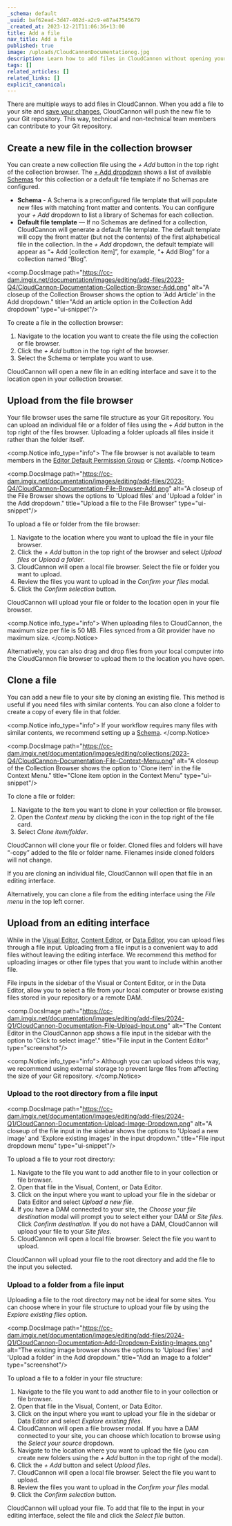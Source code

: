 ```yaml
---
_schema: default
_uuid: baf62ead-3d47-402d-a2c9-e87a47545679
_created_at: 2023-12-21T11:06:36+13:00
title: Add a file
nav_title: Add a file
published: true
image: /uploads/CloudCannonDocumentationog.jpg
description: Learn how to add files in CloudCannon without opening your Git repository.
tags: []
related_articles: []
related_links: []
explicit_canonical:
---
```

There are multiple ways to add files in CloudCannon. When you add a file to your site and [save your changes](/documentation/articles/save-your-changes/), CloudCannon will push the new file to your Git repository. This way, technical and non-technical team members can contribute to your Git repository.

## Create a new file in the collection browser

You can create a new collection file using the *\+ Add* button in the top right of the collection browser. The [\+ Add dropdown](/documentation/articles/configure-the-add-button-in-collections/) shows a list of available [Schemas](/documentation/articles/what-is-a-schema/) for this collection or a default file template if no Schemas are configured.

* **Schema** - A Schema is a preconfigured file template that will populate new files with matching front matter and contents. You can configure your *\+ Add* dropdown to list a library of Schemas for each collection.
* **Default file template** — If no Schemas are defined for a collection, CloudCannon will generate a default file template. The default template will copy the front matter (but not the contents) of the first alphabetical file in the collection. In the *\+ Add* dropdown, the default template will appear as “+ Add \[collection item\]”, for example, “+ Add Blog” for a collection named “Blog”.

<comp.DocsImage path="https://cc-dam.imgix.net/documentation/images/editing/add-files/2023-Q4/CloudCannon-Documentation-Collection-Browser-Add.png" alt="A closeup of the Collection Browser shows the option to 'Add Article' in the Add dropdown." title="Add an article option in the Collection Add dropdown" type="ui-snippet"/>

To create a file in the collection browser:

1. Navigate to the location you want to create the file using the collection or file browser.
2. Click the *\+ Add* button in the top right of the browser.
3. Select the Schema or template you want to use.

CloudCannon will open a new file in an editing interface and save it to the location open in your collection browser.

## Upload from the file browser

Your file browser uses the same file structure as your Git repository. You can upload an individual file or a folder of files using the *\+ Add* button in the top right of the files browser. Uploading a folder uploads all files inside it rather than the folder itself.

<comp.Notice info_type="info">
  The file browser is not available to team members in the [Editor Default Permission Group](/documentation/articles/what-are-default-permission-groups/#editors) or [Clients](/documentation/articles/share-a-site-with-client-sharing/).
</comp.Notice>

<comp.DocsImage path="https://cc-dam.imgix.net/documentation/images/editing/add-files/2023-Q4/CloudCannon-Documentation-File-Browser-Add.png" alt="A closeup of the File Browser shows the options to 'Upload files' and 'Upload a folder' in the Add dropdown." title="Upload a file to the File Browser" type="ui-snippet"/>

To upload a file or folder from the file browser:

1. Navigate to the location where you want to upload the file in your file browser.
2. Click the *\+ Add* button in the top right of the browser and select *Upload files* or *Upload a folder*.
3. CloudCannon will open a local file browser. Select the file or folder you want to upload.
4. Review the files you want to upload in the *Confirm your files* modal.
5. Click the *Confirm selection* button.

CloudCannon will upload your file or folder to the location open in your file browser.

<comp.Notice info_type="info">
  When uploading files to CloudCannon, the maximum size per file is 50 MB. Files synced from a Git provider have no maximum size.
</comp.Notice>

Alternatively, you can also drag and drop files from your local computer into the CloudCannon file browser to upload them to the location you have open.

## Clone a file

You can add a new file to your site by cloning an existing file. This method is useful if you need files with similar contents. You can also clone a folder to create a copy of every file in that folder.

<comp.Notice info_type="info">
  If your workflow requires many files with similar contents, we recommend setting up a [Schema](/documentation/articles/what-is-a-schema/).
</comp.Notice>

<comp.DocsImage path="https://cc-dam.imgix.net/documentation/images/editing/collections/2023-Q4/CloudCannon-Documentation-File-Context-Menu.png" alt="A closeup of the Collection Browser shows the option to 'Clone item' in the file Context Menu." title="Clone item option in the Context Menu" type="ui-snippet"/>

To clone a file or folder:

1. Navigate to the item you want to clone in your collection or file browser.
2. Open the *Context menu* by clicking the icon in the top right of the file card.
3. Select *Clone item/folder*.

CloudCannon will clone your file or folder. Cloned files and folders will have “-copy” added to the file or folder name. Filenames inside cloned folders will not change.

If you are cloning an individual file, CloudCannon will open that file in an editing interface.

Alternatively, you can clone a file from the editing interface using the *File menu* in the top left corner.

## Upload from an editing interface

While in the [Visual Editor](/documentation/articles/the-visual-editor/), [Content Editor](/documentation/articles/the-content-editor/), or [Data Editor](/documentation/articles/the-data-editor/), you can upload files through a file input. Uploading from a file input is a convenient way to add files without leaving the editing interface. We recommend this method for uploading images or other file types that you want to include within another file.

File inputs in the sidebar of the Visual or Content Editor, or in the Data Editor, allow you to select a file from your local computer or browse existing files stored in your repository or a remote DAM.

<comp.DocsImage path="https://cc-dam.imgix.net/documentation/images/editing/add-files/2024-Q1/CloudCannon-Documentation-File-Upload-Input.png" alt="The Content Editor in the CloudCannon app shows a file input in the sidebar with the option to 'Click to select image'." title="File input in the Content Editor" type="screenshot"/>

<comp.Notice info_type="info">
  Although you can upload videos this way, we recommend using external storage to prevent large files from affecting the size of your Git repository.
</comp.Notice>

### Upload to the root directory from a file input

<comp.DocsImage path="https://cc-dam.imgix.net/documentation/images/editing/add-files/2024-Q1/CloudCannon-Documentation-Upload-Image-Dropdown.png" alt="A closeup of the file input in the sidebar shows the options to 'Upload a new image' and 'Explore existing images' in the input dropdown." title="File input dropdown menu" type="ui-snippet"/>

To upload a file to your root directory:

1. Navigate to the file you want to add another file to in your collection or file browser.
2. Open that file in the Visual, Content, or Data Editor.
3. Click on the input where you want to upload your file in the sidebar or Data Editor and select *Upload a new file*.
4. If you have a DAM connected to your site, the *Choose your file destination* modal will prompt you to select either your DAM or *Site files*. Click *Confirm destination*. If you do not have a DAM, CloudCannon will upload your file to your *Site files*.
5. CloudCannon will open a local file browser. Select the file you want to upload.

CloudCannon will upload your file to the root directory and add the file to the input you selected.

### Upload to a folder from a file input

Uploading a file to the root directory may not be ideal for some sites. You can choose where in your file structure to upload your file by using the *Explore existing files* option.

<comp.DocsImage path="https://cc-dam.imgix.net/documentation/images/editing/add-files/2024-Q1/CloudCannon-Documentation-Add-Dropdown-Existing-Images.png" alt="The existing image browser shows the options to 'Upload files' and 'Upload a folder' in the Add dropdown." title="Add an image to a folder" type="screenshot"/>

To upload a file to a folder in your file structure:

1. Navigate to the file you want to add another file to in your collection or file browser.
2. Open that file in the Visual, Content, or Data Editor.
3. Click on the input where you want to upload your file in the sidebar or Data Editor and select *Explore existing files*.
4. CloudCannon will open a file browser modal. If you have a DAM connected to your site, you can choose which location to browse using the *Select your source* dropdown.
5. Navigate to the location where you want to upload the file (you can create new folders using the *\+ Add* button in the top right of the modal).
6. Click the *\+ Add* button and select *Upload files*.
7. CloudCannon will open a local file browser. Select the file you want to upload.
8. Review the files you want to upload in the *Confirm your files* modal.
9. Click the *Confirm selection* button.

CloudCannon will upload your file. To add that file to the input in your editing interface, select the file and click the *Select file* button.